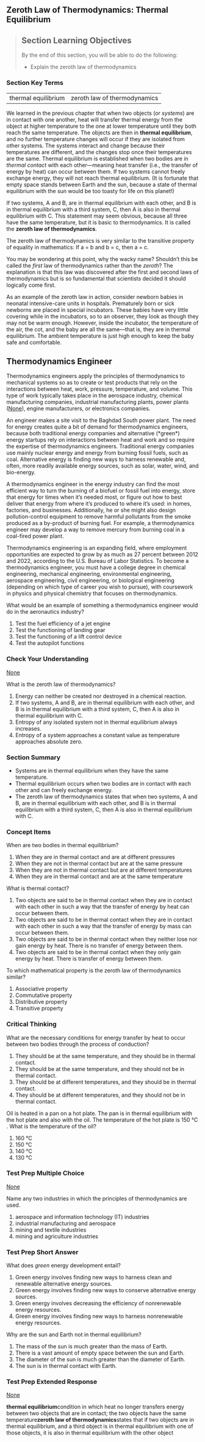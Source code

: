 ## Zeroth Law of Thermodynamics: Thermal Equilibrium
> ## Section Learning Objectives
> By the end of this section, you will be able to do the following:
> 
> * Explain the zeroth law of thermodynamics
> 
> 
### Section Key Terms

<table>  <tr>    <td>thermal equilibrium</td>    <td>zeroth law of thermodynamics</td>  </tr></table>


We learned in the previous chapter that when two objects (or *systems*) are in contact with one another, heat will transfer thermal energy from the object at higher temperature to the one at lower temperature until they both reach the same temperature. The objects are then in **thermal equilibrium**, and no further temperature changes will occur if they are isolated from other systems. The systems interact and change because their temperatures are different, and the changes stop once their temperatures are the same. Thermal equilibrium is established when two bodies are in *thermal contact* with each other—meaning heat transfer (i.e., the transfer of energy by heat) can occur between them. If two systems cannot freely exchange energy, they will not reach thermal equilibrium. (It is fortunate that empty space stands between Earth and the sun, because a state of thermal equilibrium with the sun would be too toasty for life on this planet!)

If two systems, A and B, are in thermal equilibrium with each other, and B is in thermal equilibrium with a third system, C, then A is also in thermal equilibrium with C. This statement may seem obvious, because all three have the same temperature, but it is basic to thermodynamics. It is called the **zeroth law of thermodynamics**.

The zeroth law of thermodynamics is very similar to the transitive property of equality in mathematics: If a = b and b = c, then a = c.

You may be wondering at this point, why the wacky name? Shouldn’t this be called the *first* law of thermodynamics rather than the *zeroth*? The explanation is that this law was discovered after the first and second laws of thermodynamics but is so fundamental that scientists decided it should logically come first.

As an example of the zeroth law in action, consider newborn babies in neonatal intensive-care units in hospitals. Prematurely born or sick newborns are placed in special incubators. These babies have very little covering while in the incubators, so to an observer, they look as though they may not be warm enough. However, inside the incubator, the temperature of the air, the cot, and the baby are all the same—that is, they are in thermal equilibrium. The ambient temperature is just high enough to keep the baby safe and comfortable.

## Thermodynamics Engineer
Thermodynamics engineers apply the principles of thermodynamics to mechanical systems so as to create or test products that rely on the interactions between heat, work, pressure, temperature, and volume. This type of work typically takes place in the aerospace industry, chemical manufacturing companies, industrial manufacturing plants, power plants ([None](None)), engine manufacturers, or electronics companies.


<caption>An engineer makes a site visit to the Baghdad South power plant.</caption>
The need for energy creates quite a bit of demand for thermodynamics engineers, because both traditional energy companies and alternative (*green*) energy startups rely on interactions between heat and work and so require the expertise of thermodynamics engineers. Traditional energy companies use mainly nuclear energy and energy from burning fossil fuels, such as coal. Alternative energy is finding new ways to harness renewable and, often, more readily available energy sources, such as solar, water, wind, and bio-energy.

A thermodynamics engineer in the energy industry can find the most efficient way to turn the burning of a biofuel or fossil fuel into energy, store that energy for times when it’s needed most, or figure out how to best deliver that energy from where it’s produced to where it’s used: in homes, factories, and businesses. Additionally, he or she might also design pollution-control equipment to remove harmful pollutants from the smoke produced as a by-product of burning fuel. For example, a thermodynamics engineer may develop a way to remove mercury from burning coal in a coal-fired power plant.

Thermodynamics engineering is an expanding field, where employment opportunities are expected to grow by as much as 27 percent between 2012 and 2022, according to the U.S. Bureau of Labor Statistics. To become a thermodynamics engineer, you must have a college degree in chemical engineering, mechanical engineering, environmental engineering, aerospace engineering, civil engineering, or biological engineering (depending on which type of career you wish to pursue), with coursework in physics and physical chemistry that focuses on thermodynamics.

What would be an example of something a thermodynamics engineer would do in the aeronautics industry?

1. Test the fuel efficiency of a jet engine
2. Test the functioning of landing gear
3. Test the functioning of a lift control device
4. Test the autopilot functions

### Check Your Understanding

[None](#ost/api/ex/k12phys-ch12-ex002)

What is the zeroth law of thermodynamics?

1. Energy can neither be created nor destroyed in a chemical reaction.
2. If two systems, A and B, are in thermal equilibrium with each other, and B is in thermal equilibrium with a third system, C, then A is also in thermal equilibrium with C.
3. Entropy of any isolated system not in thermal equilibrium always increases.
4. Entropy of a system approaches a constant value as temperature approaches absolute zero.



### Section Summary

* Systems are in thermal equilibrium when they have the same temperature.
* Thermal equilibrium occurs when two bodies are in contact with each other and can freely exchange energy.
* The zeroth law of thermodynamics states that when two systems, A and B, are in thermal equilibrium with each other, and B is in thermal equilibrium with a third system, C, then A is also in thermal equilibrium with C.



### Concept Items

When are two bodies in thermal equilibrium?

1. When they are in thermal contact and are at different pressures
2. When they are not in thermal contact but are at the same pressure
3. When they are not in thermal contact but are at different temperatures
4. When they are in thermal contact and are at the same temperature

What is thermal contact?

1. Two objects are said to be in thermal contact when they are in contact with each other in such a way that the transfer of energy by heat can occur between them.
2. Two objects are said to be in thermal contact when they are in contact with each other in such a way that the transfer of energy by mass can occur between them.
3. Two objects are said to be in thermal contact when they neither lose nor gain energy by heat. There is no transfer of energy between them.
4. Two objects are said to be in thermal contact when they only gain energy by heat. There is transfer of energy between them.

To which mathematical property is the zeroth law of thermodynamics similar?

1. Associative property
2. Commutative property
3. Distributive property
4. Transitive property



### Critical Thinking

What are the necessary conditions for energy transfer by heat to occur between two bodies through the process of conduction?

1. They should be at the same temperature, and they should be in thermal contact.
2. They should be at the same temperature, and they should not be in thermal contact.
3. They should be at different temperatures, and they should be in thermal contact.
4. They should be at different temperatures, and they should not be in thermal contact.

Oil is heated in a pan on a hot plate. The pan is in thermal equilibrium with the hot plate and also with the oil. The temperature of the hot plate is 150 °C . What is the temperature of the oil?

1. 160 °C
2. 150 °C
3. 140 °C
4. 130 °C



### Test Prep Multiple Choice

[None](#ost/api/ex/k12phys-ch12-ex006)

Name any two industries in which the principles of thermodynamics are used.

1. aerospace and information technology (IT) industries
2. industrial manufacturing and aerospace
3. mining and textile industries
4. mining and agriculture industries



### Test Prep Short Answer

What does *green* energy development entail?

1. Green energy involves finding new ways to harness clean and renewable alternative energy sources.
2. Green energy involves finding new ways to conserve alternative energy sources.
3. Green energy involves decreasing the efficiency of nonrenewable energy resources.
4. Green energy involves finding new ways to harness nonrenewable energy resources.

Why are the sun and Earth not in thermal equilibrium?

1. The mass of the sun is much greater than the mass of Earth.
2. There is a vast amount of empty space between the sun and Earth.
3. The diameter of the sun is much greater than the diameter of Earth.
4. The sun is in thermal contact with Earth.



### Test Prep Extended Response

[None](#ost/api/ex/k12phys-ch12-ex009)



**thermal equilibrium**condition in which heat no longer transfers energy between two objects that are in contact; the two objects have the same temperature**zeroth law of thermodynamics**states that if two objects are in thermal equilibrium, and a third object is in thermal equilibrium with one of those objects, it is also in thermal equilibrium with the other object